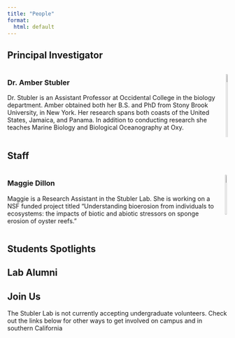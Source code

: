```yaml
---
title: "People"
format: 
  html: default
---
```


<style>
  @media (max-width: 768px) {
      .columns {
          display: block; /* Stack columns vertically on smaller screens */
      }
      .column {
          width: 100%; /* Full width for each column */
          margin-bottom: 20px; /* Space between stacked columns */
      }
      img {
          width: 100%; /* Ensure images take full width */
          height: auto; /* Maintain aspect ratio */
      }
  }
</style>

## Principal Investigator 

::::: columns
::: column
### **Dr. Amber Stubler**

Dr. Stubler is an Assistant Professor at Occidental College in the biology department. Amber obtained both her B.S. and PhD from Stony Brook University, in New York. Her research spans both coasts of the United States, Jamaica, and Panama. In addition to conducting research she teaches Marine Biology and Biological Oceanography at Oxy.

:::

::: column
![](docs/profile.jpg){width="100%"}
:::
:::::

## Staff 

::::: columns
::: column
### **Maggie Dillon**

Maggie is a Research Assistant in the Stubler Lab. She is working on a NSF funded project titled "Understanding bioerosion from individuals to ecosystems: the impacts of biotic and abiotic stressors on sponge erosion of oyster reefs."
:::

::: column
![](docs/maggie.jpg){width="80%"}
:::
:::::

## Students Spotlights 


## Lab Alumni

## Join Us 
The Stubler Lab is not currently accepting undergraduate volunteers. Check out the links below for other ways to get involved on campus and in southern California
